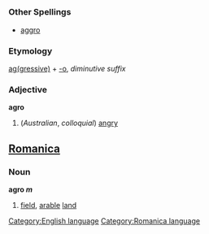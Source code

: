 =={{en}}==
[[Category:English language]]
===Other Spellings===
*[[aggro]]
===Etymology===
[[aggressive|ag(gressive)]] + [[-o]], ''diminutive suffix''
===Adjective===
'''agro'''

#(''Australian'', ''colloquial'') [[angry]]

==[[Romanica]]==
[[Category:Romanica language]]
===Noun===
<b>agro ''m''</b>
#[[field]], [[arable]] [[land]]